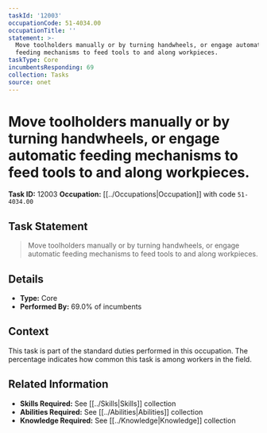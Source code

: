 ```yaml
---
taskId: '12003'
occupationCode: 51-4034.00
occupationTitle: ''
statement: >-
  Move toolholders manually or by turning handwheels, or engage automatic
  feeding mechanisms to feed tools to and along workpieces.
taskType: Core
incumbentsResponding: 69
collection: Tasks
source: onet
---
```

# Move toolholders manually or by turning handwheels, or engage automatic feeding mechanisms to feed tools to and along workpieces.

**Task ID:** 12003
**Occupation:** [[../Occupations|Occupation]] with code `51-4034.00`

## Task Statement

> Move toolholders manually or by turning handwheels, or engage automatic feeding mechanisms to feed tools to and along workpieces.

## Details

- **Type:** Core
- **Performed By:** 69.0% of incumbents

## Context

This task is part of the standard duties performed in this occupation. The percentage indicates how common this task is among workers in the field.

## Related Information

- **Skills Required:** See [[../Skills|Skills]] collection
- **Abilities Required:** See [[../Abilities|Abilities]] collection
- **Knowledge Required:** See [[../Knowledge|Knowledge]] collection
